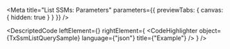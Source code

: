 
<Meta title="List SSMs: Parameters" parameters={{ previewTabs: { canvas: { hidden: true } } }} />

<DescriptedCode
  leftElement={<TxSsmListQueryDesc />}
  rightElement={
    <CodeHighlighter
      object={TxSsmListQuerySample}
      language={"json"}
      title={"Example"}
    />
  }
/>
